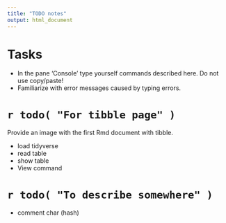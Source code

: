 ```yaml
---
title: "TODO notes"
output: html_document
---
```


# Tasks

- In the pane 'Console' type yourself commands described here. Do not use copy/paste!
- Familiarize with error messages caused by typing errors.


# `r todo( "For tibble page" )`

Provide an image with the first Rmd document with tibble.

- load tidyverse
- read table
- show table
- View command

# `r todo( "To describe somewhere" )`

- comment char (hash)

